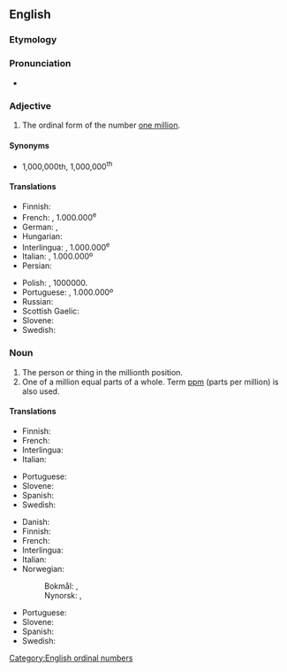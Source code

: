 ==English==

===Etymology===
{{suffix|million|th|lang=en}}

===Pronunciation===
* {{IPA|/ˈmɪljənθ/|lang=en}}

===Adjective===
{{en-adj|-}}

# The ordinal form of the number [[million|one million]].

====Synonyms====
* 1,000,000th, 1,000,000<sup>th</sup> {{qualifier|also written without commas, or, in technical usage with a thin space replacing each comma}}

====Translations====
{{trans-top|millionth}}
* Finnish: {{t+|fi|miljoonas}}
* French: {{t+|fr|millionième}}, 1.000.000<sup>e</sup>
* German: {{t+|de|millionstel}}, {{t|de|milliontel}}
* Hungarian: {{t|hu|milliomodik}}
* Interlingua: {{t|ia|millionesime}}, 1.000.000<sup>e</sup>
* Italian: {{t+|it|milionesimo}}, 1.000.000º
* Persian: {{t|fa|میلیونم|tr=milyunom, melyunom|sc=fa-Arab}}
{{trans-mid}}
* Polish: {{t+|pl|milionowy}}, 1000000.
* Portuguese: {{t+|pt|milionésimo}}, 1.000.000º
* Russian: {{t+|ru|миллио́нный}}
* Scottish Gaelic: {{t|gd|milleanamh}}
* Slovene: {{t|sl|milijonti}}
* Swedish: {{t+|sv|miljonte}}
{{trans-bottom}}

===Noun===
{{en-noun}}

# The person or thing in the millionth position.
# One of a million equal parts of a whole. Term [[ppm]] (parts per million) is also used.

====Translations====
{{trans-top|person or thing in the millionth position}}
* Finnish: {{t+|fi|miljoonas}}
* French: {{t+|fr|millionième|m|f}}
* Interlingua: {{t|ia|millionesimo|m}}
* Italian: {{t+|it|milionesimo|m}}
{{trans-mid}}
* Portuguese: {{t+|pt|milionésimo|m}}
* Slovene: {{t|sl|milijonti}}
* Spanish: {{t+|es|millonésimo|m}}
* Swedish: {{t+|sv|miljonte}}
{{trans-bottom}}

{{trans-top|one of a million equal parts of a whole}}
* Danish: {{t|da|milliontedel|c}}
* Finnish: {{t|fi|miljoonasosa}}
* French: {{t+|fr|millionième|m}}
* Interlingua: {{t|ia|millionesimo|m}}
* Italian: {{t+|it|milionesimo|m}}
* Norwegian:
*: Bokmål: {{t|nb|milliondel|m}}, {{t|nb|milliontedel|m}}
*: Nynorsk: {{t|nn|milliondel|m}}, {{t|nn|milliontedel|m}}
{{trans-mid}}
* Portuguese: {{t+|pt|milionésimo|m}}
* Slovene: {{t|sl|milijonina|f}}
* Spanish: {{t+|es|millonésimo|m}}
* Swedish: {{t|sv|miljondel|c}}
{{trans-bottom}}

[[Category:English ordinal numbers]]
